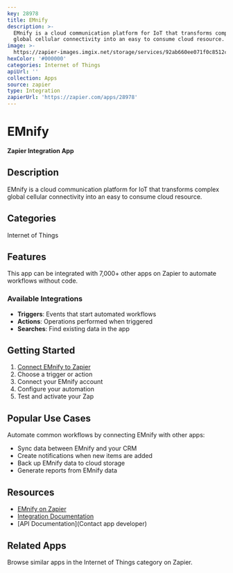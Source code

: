 ```yaml
---
key: 28978
title: EMnify
description: >-
  EMnify is a cloud communication platform for IoT that transforms complex
  global cellular connectivity into an easy to consume cloud resource.
image: >-
  https://zapier-images.imgix.net/storage/services/92ab660ee071f0c8512ccab3a0f2f986.png?auto=format%2Ccompress&ixlib=python-3.0.0&q=50
hexColor: '#000000'
categories: Internet of Things
apiUrl: ''
collection: Apps
source: zapier
type: Integration
zapierUrl: 'https://zapier.com/apps/28978'
---
```

# EMnify

**Zapier Integration App**

## Description

EMnify is a cloud communication platform for IoT that transforms complex global cellular connectivity into an easy to consume cloud resource.

## Categories

Internet of Things

## Features

This app can be integrated with 7,000+ other apps on Zapier to automate workflows without code.

### Available Integrations

- **Triggers**: Events that start automated workflows
- **Actions**: Operations performed when triggered
- **Searches**: Find existing data in the app

## Getting Started

1. [Connect EMnify to Zapier](https://zapier.com/apps/28978)
2. Choose a trigger or action
3. Connect your EMnify account
4. Configure your automation
5. Test and activate your Zap

## Popular Use Cases

Automate common workflows by connecting EMnify with other apps:

- Sync data between EMnify and your CRM
- Create notifications when new items are added
- Back up EMnify data to cloud storage
- Generate reports from EMnify data

## Resources

- [EMnify on Zapier](https://zapier.com/apps/28978)
- [Integration Documentation](https://zapier.com/apps/28978/integrations)
- [API Documentation](Contact app developer)

## Related Apps

Browse similar apps in the Internet of Things category on Zapier.
